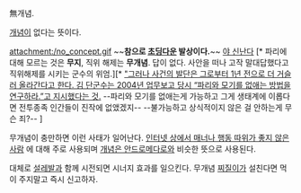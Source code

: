 無개념.

[[개념]]이 없다는 뜻이다. 

attachment:/no_concept.gif
~~'''참으로 [[초딩]]다운 발상이다.'''~~
[[야 신난다]] [* 파리에 대해 모르는 것은 '''무지''', 직위 해제는 '''무개념'''. 답이 없다. 사안을 떠나 고작 말대답했다고 직위해제를 시키는 군수의 위엄.][* [http://uljugun.ciclife.co.kr/ibbs/viewbody.php?code=menu_02_04&page=182&number=2925&keyfield=&key=&category= "그러나 사건의 발단은 그로부터 1년 전으로 더 거슬러 올라간다고 한다. 김 단군수는 2004년 업무보고 당시 “파리와 모기를 없애는 방법을 연구하라.”고 지시했다는 것.] --파리와 모기를 없애는게 가능하고 그게 생태계에 이롭다면 전투종족 인간들이 진작에 없앴겠지-- --불가능하고 상식적이지 않은 걸 안하는게 무슨 죄?-- ]

무개념이 충만하면 이런 사태가 일어난다. [[초딩|인터넷 상에서 매너나 행동 따위가 좋지 않은 사람]] 에 대해 주로 사용되며 [[개념은 안드로메다로]]와 비슷한 뜻으로 사용된다. 

대체로 [[설레발]]과 함께 시전되면 시너지 효과를 일으킨다. 무개념 [[찌질이]]가 설친다면 먹이 주지말고 즉시 신고하자.
